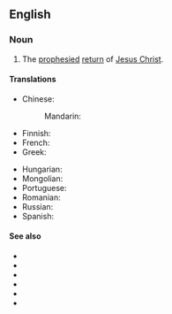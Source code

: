 {{also|Second Coming}}
==English==
{{wikipedia|Second Coming of Christ}}

===Noun===
{{en-noun}}

# {{lb|en|Christianity}} The [[prophesied]] [[return]] of [[Jesus Christ]].

====Translations====
{{trans-top|the return of Jesus Christ}}
* Chinese:
*: Mandarin: {{t-needed|cmn}}
* Finnish: {{t|fi|[[toinen]] [[tuleminen]]}}
* French: {{t+|fr|retour}}
* Greek: {{t|el|Δευτέρα Παρουσία}}
{{trans-mid}}
* Hungarian: {{t|hu|[[második]] [[eljövetel]]}}
* Mongolian: {{t|mn|хоёр дахь ирэлт|sc=Cyrl}}
* Portuguese: {{t|pt|segunda vinda|f}}
* Romanian: {{t|ro|a doua venire|f}}
* Russian: {{t-needed|ru}}
* Spanish: {{t|es|segunda venida|f}}
{{trans-bottom}}

====See also====
* {{l|en|apocalypse}}
* {{l|en|apocatastasis}}
* {{l|en|armageddon}}
* {{l|en|day of reckoning}}
* {{l|en|judgment day}}
* {{l|en|Last Judgment}}